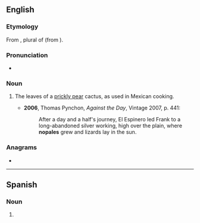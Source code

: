 ==English==

===Etymology===
From {{etyl|es|en}} {{m|es|nopales}}, plural of {{m|es|nopal}} (from {{etyl|nah|en}}).

===Pronunciation===
* {{a|UK}} {{IPA|en|/nəʊˈpɑːlɛz/}}

===Noun===
{{en-plural noun}}

# {{lb|en|plurale tantum}} The leaves of a [[prickly pear]] cactus, as used in Mexican cooking.
#* '''2006''', Thomas Pynchon, ''Against the Day'', Vintage 2007, p. 441:
#*: After a day and a half's journey, El Espinero led Frank to a long-abandoned silver working, high over the plain, where '''nopales''' grew and lizards lay in the sun.

===Anagrams===
* {{anagrams|en|a=aelnops|epalons|palones}}

----

==Spanish==

===Noun===
{{head|es|noun form|g=m-p}}

# {{plural of|es|nopal}}